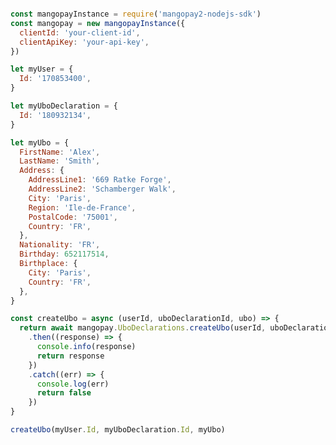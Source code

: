   
```javascript NodeJS  

const mangopayInstance = require('mangopay2-nodejs-sdk')
const mangopay = new mangopayInstance({
  clientId: 'your-client-id',
  clientApiKey: 'your-api-key',
})

let myUser = {
  Id: '170853400',
}

let myUboDeclaration = {
  Id: '180932134',
}

let myUbo = {
  FirstName: 'Alex',
  LastName: 'Smith',
  Address: {
    AddressLine1: '669 Ratke Forge',
    AddressLine2: 'Schamberger Walk',
    City: 'Paris',
    Region: 'Ile-de-France',
    PostalCode: '75001',
    Country: 'FR',
  },
  Nationality: 'FR',
  Birthday: 652117514,
  Birthplace: {
    City: 'Paris',
    Country: 'FR',
  },
}

const createUbo = async (userId, uboDeclarationId, ubo) => {
  return await mangopay.UboDeclarations.createUbo(userId, uboDeclarationId, ubo)
    .then((response) => {
      console.info(response)
      return response
    })
    .catch((err) => {
      console.log(err)
      return false
    })
}

createUbo(myUser.Id, myUboDeclaration.Id, myUbo)  
```